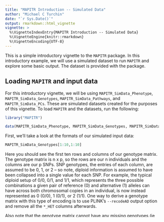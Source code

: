 ```yaml
---
title: "MAPITR Introduction -- Simulated Data"
author: "Michael C Turchin"
date: "`r Sys.Date()`"
output: rmarkdown::html_vignette
vignette: >
  %\VignetteIndexEntry{MAPITR Introduction -- Simulated Data}
  %\VignetteEngine{knitr::rmarkdown}
  %\VignetteEncoding{UTF-8}
---
```


This is a simple introductory vignette to the `MAPITR` package. In this introductory example, we will use a simulated dataset to run `MAPITR` and explore some basic output. The dataset is provided with the package.

## Loading `MAPITR` and input data

For this introductory vignette, we will be using `MAPITR_SimData_Phenotype`, `MAPITR_SimData_Genotypes`, `MAPITR_SimData_Pathways`, and `MAPITR_SimData_PCs`. These are simulated datasets created for the purposes of this vignette. To load `MAPITR` and the datasets, run the following:

```r
library("MAPITR")

data(MAPITR_SimData_Phenotype, MAPITR_SimData_Genotypes, MAPITR_SimData_Pathways, MAPITR_SimData_PCs)
```

First, we'll take a look at the formats of our simulated input data:

```r
MAPITR_SimData_Genotypes[1:10,1:10]
```

Here you should see the first ten rows and columns of our genotype matrix. The genotype matrix is n x p, so the rows are our n individuals and the columns are our p SNPs. SNP genotypes, the entries of each column, are assumed to be 0, 1, or 2 -- so note, diploid information is assumed to have been collapsed into a single value for each SNP. For example, the typical diploid setup of 0/0, 0/1, and 1/1, which represents the three possible combinations a given pair of reference (0) and alternative (1) alleles can have across both chromosomal copies in an individual, is now instead represented as 0 (0/0), 1 (0/1), or 2 (1/1). One way to derive a genotype matrix with this type of encoding is to use PLINK's `--recodeAD` output option and remove all the `*_HET` columns afterwards.

Also note that the genotype matrix cannot have any missing genotypes (ie 0% rate of genotype missingness). This is necessary due to how the genetic relatedness matrices (GRMs), required components for the `MAPITR` variance component model, are constructed. For each entry in the genotype matrix, the only acceptable values are 0, 1, and 2. 

```r
head(MAPITR_SimData_Phenotype)
```

Here you should see the first ten values of our input phenotype. `MAPITR` only runs on one phenotype at a time currently, so the main function only requires a single vector of phenotypic values as input. 


```r
head(MAPITR_SimData_Pathways)
```

Here you should see a matrix with two columns. The first column should list the names of each pathway being analyzed. The second column should be a list of comma-separated column indices, representing the set of SNPs belonging to each associated pathway. These indices will be used by `MAPITR` to extract the proper SNPs per pathway from the input genotype matrix to conduct the marginal epistasis analysis. Note that the values for this second column are not the SNP IDs (eg rsID#s) or column headers (if your genotype matrix has them), they are the specific column locations in the input genotype matrix for each SNP.

## Running `MAPITR`

Now to run `MAPITR`, we use the following code:

```r
MAPITR_Output <- MAPITR(MAPITR_SimData_Genotypes, MAPITR_SimData_Phenotype, MAPITR_SimData_Pathways, cores=1)
```
###### (note that `cores=1` is included only for CRAN specifications and does not need to be included by default).

And to see the output `MAPITR()` provides, we can run the following:

```r
head(MAPITR_Output$Results)
```

The output shown from `MAPITR_Output$Results` should be a matrix with four columns. The first column should be the list of pathway names being analyzed (same order as input file), the second column should be the `MAPITR` p-values for each pathway, the third column should be the estimate of the epistatic GRM variance component (`G` in the [model][MAPITR-paper]) for each pathway, and the fourth column should be the proportion of variance explained (PVE) for the phenotype by each pathway. Note that PVE estimates here are for pathways that generally contain overlapping variants -- this impacts our interpretation of PVE. When single variant models are used in complex trait analysis, which is often the case, PVE can theoretically sum to 1 across all variants. *A priori* it is unclear what PVE should theoretically sum to across multiple pathways due to this common scenario where variants are shared across pathway definitions.

In this example, there should be one pathway that has a p-value below the Bonferonni-corrected threshold of .01 (.05 / 5, the number of pathways tested):

```r
MAPITR_Output$Results[MAPITR_Output$Results[,2] < .01,]
```

Also note this is a simulated dataset made to run quickly for this vignette -- you will very likely need many more individuals and SNPs to identify an epistatic signal, and PVE should never be > 1 in real data.

## Incorporating covariates

Lastly, we will go over how to incorporate covariates into this test. Our main recommendation is that most covariates should be directly regressed out from the phenotype prior to `MAPITR` analysis. In the `MAPITR` [paper][MAPITR-paper] this is how we correct for sex, age, and assessment center. The main `MAPITR` function also automatically regresses out the additive effects of each pathway from the phenotype. However, we also provide an option to remove the effects of a covariate from both the phenotype and genotypes -- specificially this is the orthogonality projection matrix, H, used to produce equation 3 from in the [MAPITR manuscript][MAPITR-paper]. This projection matrix is applied to both sides of the model, thus allowing an effect to removed both from the phenotype and the genetic relatedness matrices. By default a column of ones is included in this matrix to act as a y-intercept term. However, any additional covariates can be appended to this matrix. We currently choose to include top principal components as a part of this matrix to help remove more subtle population stratification effects from our genetic relatedness matrices.

To include the top ten principal components of our simulated dataset into the `MAPITR` analysis, we can run the following: 
```r
MAPITR_SimData_PCs[1:5,1:10]
MAPITR_Output2 <- MAPITR(MAPITR_SimData_Genotypes, MAPITR_SimData_Phenotype, MAPITR_SimData_Pathways, Covariates=MAPITR_SimData_PCs, cores=1)
MAPITR_Output2$Results[MAPITR_Output2$Results[,2] < .01,]
```
###### (note that `cores=1` is included only for CRAN specifications and does not need to be included by default).

And after doing so, we find that including top principal components does further help refine our epistatic signal in this simulated dataset.


For further details on the `MAPITR` model, please see the associated [manuscript][MAPITR-paper]. 

[MAPITR-paper]: http://biorxiv.org/

